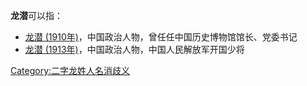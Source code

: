 '''龙潜'''可以指：
* [[龙潜_(1910年)|龙潜 (1910年)]]，中国政治人物，曾任任中国历史博物馆馆长、党委书记
* [[龙潜_(1913年)|龙潜 (1913年)]]，中国政治人物，中国人民解放军开国少将

{{disambig}}

[[Category:二字龙姓人名消歧义|Category:二字龙姓人名消歧义]]